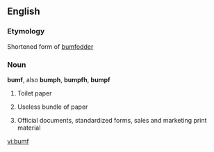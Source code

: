 ==English==

===Etymology===
Shortened form of [[bumfodder]]

===Noun===
'''bumf''', also '''bumph''', '''bumpfh''', '''bumpf'''

# {{UK}} {{uncountable}} Toilet paper
# {{UK}} Useless bundle of paper
# {{uncountable}} Official documents, standardized forms, sales and marketing print material

[[vi:bumf]]